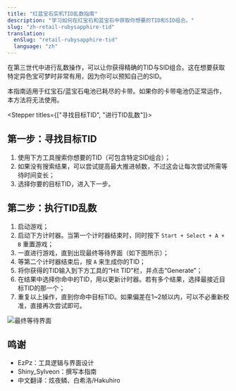```yaml
---
title: "红蓝宝石实机TID乱数指南"
description: "学习如何在红宝石和蓝宝石中获取你想要的TID和SID组合。"
slug: "zh-retail-rubysapphire-tid"
translation:
  enSlug: "retail-rubysapphire-tid"
  language: "zh"
---
```


在第三世代中进行乱数操作，可以让你获得精确的TID与SID组合。这在想要获取特定异色宝可梦时非常有用，因为你可以预知自己的SID。

本指南适用于红宝石/蓝宝石电池已耗尽的卡带。如果你的卡带电池仍正常运作，本方法将无法使用。

<Stepper titles={["寻找目标TID", "进行TID乱数"]}>

<Step step={0}>

## 第一步：寻找目标TID

1. 使用下方工具搜索你想要的TID（可包含特定SID组合）；
2. 如果没有搜索结果，可以尝试提高最大推进帧数，不过这会让每次尝试所需等待时间变长；
3. 选择你要的目标TID，进入下一步。

<RsTidSidGenerator />

</Step>

<Step step={1}>

## 第二步：执行TID乱数

1. 启动游戏；
2. 启动下方计时器。当第一个计时器结束时，同时按下 `Start + Select + A + B` 重置游戏；
3. 一直进行游戏，直到出现最终等待界面（如下图所示）；
4. 等第二个计时器结束后，按 `A` 来生成你的TID；
5. 将你获得的TID输入到下方工具的“Hit TID”栏，并点击“Generate”；
6. 在结果中选择你命中的TID，用以更新计时器。若有多个结果，选择最接近目标TID的那一个；
7. 重复以上操作，直到你命中目标TID。如果偏差在1~2帧以内，可以不必重新校准，直接再次尝试即可。

![最终等待界面](/images/Ruby-Sapphire/TID/RubyTIDFinalScreen.png)

<RsTidTimer />

<RsTidSearcher />

</Step>

</Stepper>

## 鸣谢

- EzPz：工具逻辑与界面设计
- Shiny_Sylveon：撰写本指南
- 中文翻译：炫夜鳞、白希洛/Hakuhiro
